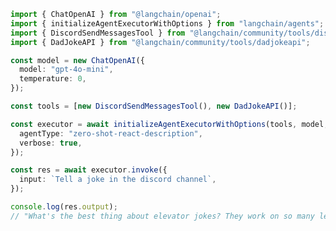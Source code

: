 ```typescript
import { ChatOpenAI } from "@langchain/openai";
import { initializeAgentExecutorWithOptions } from "langchain/agents";
import { DiscordSendMessagesTool } from "@langchain/community/tools/discord";
import { DadJokeAPI } from "@langchain/community/tools/dadjokeapi";

const model = new ChatOpenAI({
  model: "gpt-4o-mini",
  temperature: 0,
});

const tools = [new DiscordSendMessagesTool(), new DadJokeAPI()];

const executor = await initializeAgentExecutorWithOptions(tools, model, {
  agentType: "zero-shot-react-description",
  verbose: true,
});

const res = await executor.invoke({
  input: `Tell a joke in the discord channel`,
});

console.log(res.output);
// "What's the best thing about elevator jokes? They work on so many levels."
```